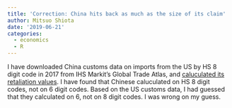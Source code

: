 ```yaml
---
title: 'Correction: China hits back as much as the size of its claim'
author: Mitsuo Shiota
date: '2019-06-21'
categories:
  - economics
  - R
---
```


I have downloaded China customs data on imports from the US by HS 8 digit code in 2017 from IHS Markit's Global Trade Atlas, and [caluculated its retaliation values](https://github.com/mitsuoxv/us-tariffs-on-china/blob/master/China-hits-back3.md). I have found that Chinese caluculated on HS 8 digit codes, not on 6 digit codes. Based on the US customs data, I had guessed that they calculated on 6, not on 8 digit codes. I was wrong on my guess.
